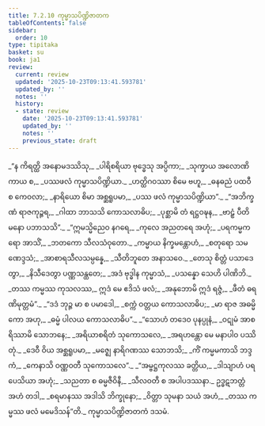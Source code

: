```yaml
---
title: 7.2.10 ကုမ္မာသပိဏ္ဍိဇာတက
tableOfContents: false
sidebar:
  order: 10
type: tipitaka
basket: su
book: ja1
review:
  current: review
  updated: '2025-10-23T09:13:41.593781'
  updated_by: ''
  notes: ''
  history:
  - state: review
    date: '2025-10-23T09:13:41.593781'
    updated_by: ''
    notes: ''
    previous_state: draft
---
```



<ReviewStatus review={frontmatter.review} showDetails={true} />

<HypothesisAnnotation frontmatter={frontmatter} />

<DynamicBreadcrumb />

<Division number="142" book="ja1" e="ch" v="22" p="172">

<Paragraph number="1647" type="verses" book="ja1">
_“န ကိရတ္ထိ အနောမဒဿိသု,_  
_ပါရိစရိယာ ဗုဒ္ဓေသု အပ္ပိကာ;_  
_သုက္ခာယ အလောဏိကာယ စ,_  
_ပဿဖလံ ကုမ္မာသပိဏ္ဍိယာ._  

</Paragraph>

</Division>
<Division number="143" book="ja1" e="ch" v="22" p="172">

<Paragraph number="1648" type="verses" book="ja1">
_ဟတ္ထိဂဝဿာ စိမေ ဗဟူ,_  
_ဓနဓညံ ပထဝီ စ ကေဝလာ;_  
_နာရိယော စိမာ အစ္ဆရူပမာ,_  
_ပဿ ဖလံ ကုမ္မာသပိဏ္ဍိယာ”._  

</Paragraph>

</Division>
<Division number="144" book="ja1" e="ch" v="22" p="172">

<Paragraph number="1649" type="verses" book="ja1">
_“အဘိက္ခဏံ ရာဇကုဉ္ဇရ,_  
_ဂါထာ ဘာသသိ ကောသလာဓိပ;_  
_ပုစ္ဆာမိ တံ ရဋ္ဌဝဍ္ဎန,_  
_ဗာဠှံ ပီတိမနော ပဘာသသိ”._  

</Paragraph>

</Division>
<Division number="145" book="ja1" e="ch" v="22" p="172">

<Paragraph number="1650" type="verses" book="ja1">
_“ဣမသ္မိညေဝ နဂရေ,_  
_ကုလေ အညတရေ အဟုံ;_  
_ပရကမ္မကရော အာသိံ,_  
_ဘတကော သီလသံဝုတော._  

</Paragraph>

</Division>
<Division number="146" book="ja1" e="ch" v="22" p="172">

<Paragraph number="1651" type="verses" book="ja1">
_ကမ္မာယ နိက္ခမန္တောဟံ,_  
_စတုရော သမဏေဒ္ဒသံ;_  
_အာစာရသီလသမ္ပန္နေ,_  
_သီတိဘူတေ အနာသဝေ._  

</Paragraph>

</Division>
<Division number="147" book="ja1" e="ch" v="22" p="172">

<Paragraph number="1652" type="verses" book="ja1">
_တေသု စိတ္တံ ပသာဒေတွာ,_  
_နိသီဒေတွာ ပဏ္ဏသန္ထတေ;_  
_အဒံ ဗုဒ္ဓါန ကုမ္မာသံ,_  
_ပသန္နော သေဟိ ပါဏိဘိ._  

</Paragraph>

</Division>
<Division number="148" book="ja1" e="ch" v="22" p="173">

<Paragraph number="1653" type="verses" book="ja1">
_တဿ ကမ္မဿ ကုသလဿ,_  
ဣဒံ မေ ဧဒိသံ ဖလံ;_  
_အနုဘောမိ ဣဒံ ရဇ္ဇံ,_  
_ဖီတံ ဓရဏိမုတ္တမံ”._  

</Paragraph>

</Division>
<Division number="149" book="ja1" e="ch" v="22" p="173">

<Paragraph number="1654" type="verses" book="ja1">
_“ဒဒံ ဘုဉ္ဇ မာ စ ပမာဒေါ,_  
_စက္ကံ ဝတ္တယ ကောသလာဓိပ;_  
_မာ ရာဇ အဓမ္မိကော အဟု,_  
_ဓမ္မံ ပါလယ ကောသလာဓိပ”._  

</Paragraph>

</Division>
<Division number="150" book="ja1" e="ch" v="22" p="173">

<Paragraph number="1655" type="verses" book="ja1">
_“သောဟံ တဒေဝ ပုနပ္ပုနံ,_  
_ဝဋုမံ အာစရိဿာမိ သောဘနေ;_  
_အရိယာစရိတံ သုကောသလေ,_  
_အရဟန္တော မေ မနာပါဝ ပဿိတုံ._  

</Paragraph>

</Division>
<Division number="151" book="ja1" e="ch" v="22" p="173">

<Paragraph number="1656" type="verses" book="ja1">
_ဒေဝီ ဝိယ အစ္ဆရူပမာ,_  
_မဇ္ဈေ နာရိဂဏဿ သောဘသိ;_  
_ကိံ ကမ္မမကာသိ ဘဒ္ဒကံ,_  
_ကေနာသိ ဝဏ္ဏဝတီ သုကောသလေ”._  

</Paragraph>

</Division>
<Division number="152" book="ja1" e="ch" v="22" p="173">

<Paragraph number="1657" type="verses" book="ja1">
_“အမ္ဗဋ္ဌကုလဿ ခတ္တိယ,_  
_ဒါသျာဟံ ပရပေသိယာ အဟုံ;_  
_သညတာ စ ဓမ္မဇီဝိနီ,_  
_သီလဝတီ စ အပါပဒဿနာ._  

</Paragraph>

</Division>
<Division number="153" book="ja1" e="ch" v="22" p="173">

<Paragraph number="1658" type="verses" book="ja1">
ဥဒ္ဓဋဘတ္တံ အဟံ တဒါ,_  
_စရမာနဿ အဒါသိ ဘိက္ခုနော;_  
_ဝိတ္တာ သုမနာ သယံ အဟံ,_  
_တဿ ကမ္မဿ ဖလံ မမေဒိသန်”တိ._  


</Paragraph>
</Division>

<Paragraph number="1659" type="center" book="ja1">
ကုမ္မာသပိဏ္ဍိဇာတကံ ဒသမံ.
</Paragraph>